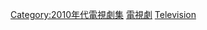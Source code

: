 {{cat year nav
| year = 2011
| cat = 電視劇集
| sortkey = 電視劇集
| article = 電視劇
| in = 
}}

{{CategoryTOC}}
[[Category:2010年代電視劇集|Category:2010年代電視劇集]]
[[Category:2011年作品|電視劇]]
[[Category:2011年面世|Television]]